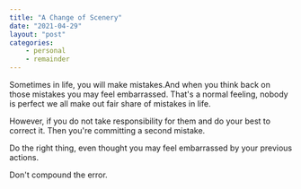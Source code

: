 ```yaml
---
title: "A Change of Scenery"
date: "2021-04-29"
layout: "post"
categories:
    - personal
    - remainder
---
```


Sometimes in life, you will make mistakes.And when you think back on those
mistakes you may feel embarrassed. That's a normal feeling, nobody is perfect we
all make out fair share of mistakes in life.

However, if you do not take responsibility for them and do your best to correct
it. Then you're committing a second mistake.

Do the right thing, even thought you may feel embarrassed by your previous
actions.

Don't compound the error.

